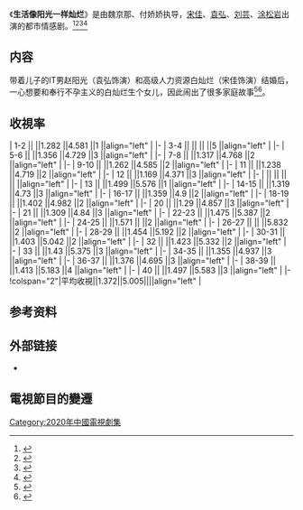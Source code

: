 {{电视节目资讯框 
| 名稱 = 生活像阳光一样灿烂
| 英文名稱 = ''The Love Book''
| 圖片 = 
| 圖說 = 
| 別名 = 
| 類型 = 都市、情感
| 格式 = 
| 原創 = 
| 開發 = 
| 編劇 = 魏京那、付娇娇
| 總導演 = 
| 導演 = 赵轶超
| 助理導演 = 
| 主演 = [[宋佳|宋佳]]、[[袁弘|袁弘]]、[[刘芸|刘芸]]、[[涂松岩|涂松岩]]
| 國家 = {{CHN}}
| 語言 = [[漢語普通話|漢語普通話]]
| 字幕 = [[中文|中文]]
| 標語 = 
| 季數 = 
| 集數 = 40集<ref name="nrta">{{Cite web |title=发行许可证查询结果 |url=https://dsj.nrta.gov.cn/tims/site/views/include/quickSearch/checkIssue/result.shanty?ids=015acb3f7f2804ba4028e4a05ac6e05d |website=dsj.nrta.gov.cn |publisher=[[国家广播电视总局|国家广播电视总局]] |via=电视剧电子政务平台 |language=zh-cn  |accessdate=2020-09-22}}</ref><br>
| 每集列表 = 
| 每集長度 = 45分鐘
| 配樂 = 
| 主題曲 = 
| 片頭曲 = 
| 片尾曲 = 
| 插曲 = 
| 製作年份 = 
| 製片人 = 
| 共同製片人 = 
| 出品人 = 
| 總監製 = 
| 監製 = 
| 編審 = 
| 剪輯 = 
| 外景 = 
| 攝影 = 
| 機位 = 
| 製作公司 = 
| 發行許可 = {{nowrap|（津）剧审字（2017）第011号}}<ref name="nrta" />
| 電視網 = [[东方卫视|东方卫视]]
| 圖像制式 = 
| 聲音制式 = 
| 播出國家 = {{CHN}}
| 開始 = {{start date|2020|8|10}}
| 結束 = {{end date|2020|9|3}}
| 電視網1 = 
| 圖像制式1 = 
| 聲音制式1 = 
| 播出國家1 = 
| 開始1 = 
| 結束1 = 
| 前作 = 
| 續作 = 
| 相關節目 = 
| imdb_id = tt12211234
}}

《'''生活像阳光一样灿烂'''》是由魏京那、付娇娇执导，[[宋佳|宋佳]]、[[袁弘|袁弘]]、[[刘芸|刘芸]]、[[涂松岩|涂松岩]]出演的都市情感剧。<ref>{{Cite web |url=http://ent.sina.com.cn/v/m/2017-03-28/doc-ifycstww1625268.shtml |title=《爱的正确标记法》开机 袁弘宋佳演绎二次元 |archive-date=2020-05-15 |dead-url=no |access-date=2020-09-22 |archive-url=https://web.archive.org/web/20200515160602/http://ent.sina.com.cn/v/m/2017-03-28/doc-ifycstww1625268.shtml }}</ref><ref>{{Cite web|title=《生活像阳光一样灿烂》接档《三十而已》，宋佳点赞暖男袁弘|url=http://www.bjnews.com.cn/ent/2020/08/08/756680.html|accessdate=2020-11-03|work=新京报|archive-date=2020-10-26|archive-url=https://web.archive.org/web/20201026050842/http://www.bjnews.com.cn/ent/2020/08/08/756680.html|dead-url=no}}</ref><ref>{{Cite web|title=《生活像阳光一样灿烂》热播，傅隽“望女成凤”|url=http://ent.ynet.com/2020/09/10/2855979t1254.html|accessdate=2020-11-03|work=北青网}}</ref><ref>{{Cite web|title=《生活像阳光一样灿烂》本周收官，宋佳袁弘误会解除直面情感|url=http://news.tom.com/202009/1638935099.html|accessdate=2020-11-03|work=TOM新闻}}</ref>

== 内容 ==
带着儿子的IT男赵阳光（袁弘饰演）和高级人力资源白灿烂（宋佳饰演）结婚后，一心想要和奉行不孕主义的白灿烂生个女儿，因此闹出了很多家庭故事<ref>{{Cite web|title=《生活像阳光一样灿烂》接档《三十而已》，宋佳点赞暖男袁弘|url=http://www.bjnews.com.cn/ent/2020/08/08/756680.html|accessdate=2020-10-22|last=www.bjnews.com.cn|work=[[新京报|新京报]]|archive-date=2020-10-26|archive-url=https://web.archive.org/web/20201026050842/http://www.bjnews.com.cn/ent/2020/08/08/756680.html|dead-url=no}}</ref><ref>{{Cite web|title=《生活像阳光一样灿烂》热播 宋佳袁弘演绎逗趣婚后生活_TOM娱乐|url=http://ent.tom.com/202008/1027565864.html|accessdate=2020-10-22|work=TOM网|archive-date=2020-10-26|archive-url=https://web.archive.org/web/20201026172011/http://ent.tom.com/202008/1027565864.html|dead-url=no}}</ref>。

==收視率==
{{收视率表格
| 收视地区 = {{CHN}}
| 表格宽度 = 100%
| 字号 = 97%
| 频道 = 东方卫视
| 首播 = yes
| 多数据来源 = yes
| 数据来源 = CSM59
| num_column = 6
| num_row = 1
| 备注 = yes
| 备注宽度 = 25%
}}
| 1-2 || {{FULLDATE|time=2020-8-10}} ||1.282 ||4.581 ||1 ||align="left" | 
|-
| 3-4 || {{FULLDATE|time=2020-8-11}} ||{{color|blue|'''1.115'''}} ||{{color|blue|'''3.966'''}} ||5 ||align="left" | 
|-
| 5-6 || {{FULLDATE|time=2020-8-12}} ||1.356 ||4.729 ||3 ||align="left" | 
|-
| 7-8 || {{FULLDATE|time=2020-8-13}} ||1.317 ||4.768 ||2 ||align="left" | 
|-
| 9-10 || {{FULLDATE|time=2020-8-14}} ||1.262 ||4.585 ||2 ||align="left" | 
|-
| 11 || {{FULLDATE|time=2020-8-15}} ||1.238 ||4.719 ||2 ||align="left" | 
|-
| 12 || {{FULLDATE|time=2020-8-16}} ||1.169 ||4.371 ||3 ||align="left" | 
|-
|  || {{FULLDATE|time=2020-8-17}} || || || ||align="left" | 
|-
| 13 || {{FULLDATE|time=2020-8-18}} ||1.499 ||5.576 ||1 ||align="left" | 
|-
| 14-15 || {{FULLDATE|time=2020-8-19}} ||1.319 ||4.73 ||3 ||align="left" | 
|-
| 16-17 || {{FULLDATE|time=2020-8-20}} ||1.359 ||4.9 ||2 ||align="left" | 
|-
| 18-19 || {{FULLDATE|time=2020-8-21}} ||1.402 ||4.982 ||2 ||align="left" | 
|-
| 20 || {{FULLDATE|time=2020-8-22}} ||1.29 ||4.857 ||3 ||align="left" | 
|-
| 21 || {{FULLDATE|time=2020-8-23}} ||1.309 ||4.84 ||3 ||align="left" | 
|-
| 22-23 || {{FULLDATE|time=2020-8-24}} ||1.475 ||5.387 ||2 ||align="left" | 
|-
| 24-25 || {{FULLDATE|time=2020-8-25}} ||1.571 ||{{color|red|'''5.979'''}} ||2 ||align="left" | 
|-
| 26-27 || {{FULLDATE|time=2020-8-26}} ||{{color|red|'''1.636'''}} ||5.832 ||2 ||align="left" | 
|-
| 28-29 || {{FULLDATE|time=2020-8-27}} ||1.454 ||5.192 ||2 ||align="left" | 
|-
| 30-31 || {{FULLDATE|time=2020-8-28}} ||1.403 ||5.042 ||2 ||align="left" | 
|-
| 32 || {{FULLDATE|time=2020-8-29}} ||1.423 ||5.332 ||2 ||align="left" | 
|-
| 33 || {{FULLDATE|time=2020-8-30}} ||1.43 ||5.375 ||3 ||align="left" | 
|-
| 34-35 || {{FULLDATE|time=2020-8-31}} ||1.355 ||4.937 ||3 ||align="left" | 
|-
| 36-37 || {{FULLDATE|time=2020-9-01}} ||1.376 ||4.695 ||3 ||align="left" | 
|-
| 38-39 || {{FULLDATE|time=2020-9-02}} ||1.413 ||5.183 ||4 ||align="left" | 
|-
| 40 || {{FULLDATE|time=2020-9-03}} ||1.497 ||5.583 ||3 ||align="left" | 
|-
!colspan="2"|平均收視||1.372||5.005||{{n/a}}||align="left" |


{{收视率表格/End
| 其他备注 = 
# 数据由[[央视索福瑞|央视索福瑞]]CSM59 城市网测量仪提供，按該電視劇總時長的平均收视計算
# 收視最低的集數以{{color|blue|'''藍色'''}}表示，收視最高的集數以{{color|red|'''紅色'''}}表示
# 资料来源：[http://weibo.com/tvthings 卫视这些事儿]、[http://weibo.com/u/5260565381 TV未知数]
}}

== 参考资料 ==
{{reflist}}

== 外部链接 ==
* {{weibo|6166911468}}

==電視節目的變遷==
{{電視節目的變遷
|電視台   = {{CHNML}} [[东方卫视|东方卫视]]
|播放檔次 = 東方剧场（如當日《[[新聞聯播|新聞聯播]]》延時順延播出）
|節目名稱 = 生活像阳光一样灿烂<br/>（2020年8月10日－2020年9月3日）
|上一節目 = [[三十而已|三十而已]]<br/>（2020年7月17日－2020年8月9日）
|下一節目 = [[平凡的荣耀|平凡的荣耀]]<br/>（2020年9月4日－2020年9月27日）
}}
{{電視節目的變遷
|電視台  = {{MAL}} [[八度空間_(電視台)|八度空間]]
|播放檔次 = 优6剧场 星期一至五 18:00 - 18:58
|節目名稱 = 生活像阳光一样灿烂 <br/> (2021年10月5日-) 
|上一節目 = [[諜戰深海之驚蟄|諜戰深海之驚蟄]] <br> (2021年8月3日-2021年10月4日）
|下一節目 =
}}

{{东方卫视电视剧}}

{{DEFAULTSORT:SHENG生}}
[[Category:2020年中國電視劇集|Category:2020年中國電視劇集]]